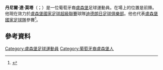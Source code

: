 '''丹尼爾·達·莫塔'''（{{lang-lb|Daniel da Mota}}；{{bd|1988年|9月11日}}）是一位葡萄牙裔[[盧森堡|盧森堡]]足球運動員。在場上的位置是前鋒。他現在效力於[[盧森堡國家足球超級聯賽|盧森堡國家足球超級聯賽]]球隊[[迪德朗日足球俱樂部|迪德朗日足球俱樂部]]。他也代表[[盧森堡國家足球隊|盧森堡國家足球隊]]參賽<ref>{{cite web |url=http://relvado.sapo.pt/seleccao/portugues-desde-pequeno-mas-hoje-joga-contra-portugal-video-438543 |title=存档副本 |accessdate=2013-03-23 |deadurl=yes |archiveurl=https://web.archive.org/web/20120910074206/http://relvado.sapo.pt/seleccao/portugues-desde-pequeno-mas-hoje-joga-contra-portugal-video-438543 |archivedate=2012-09-10 }}</ref>。
==參考資料==
{{Reflist}}

{{DEFAULTSORT:Mota, Daniel de}}
[[Category:盧森堡足球運動員|Category:盧森堡足球運動員]]
[[Category:葡萄牙裔盧森堡人|Category:葡萄牙裔盧森堡人]]